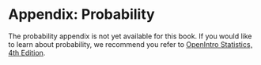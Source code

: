 # Appendix: Probability {#probability}

::: {.uptohere}
The probability appendix is not yet available for this book. If you would like to learn about probability, we recommend you refer to [OpenIntro Statistics, 4th Edition](openintro.org/book/os). 
::: 
